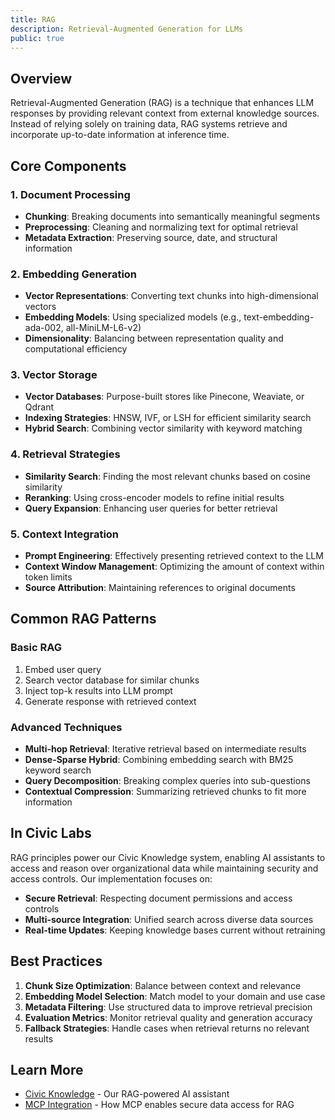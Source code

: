 ```yaml
---
title: RAG
description: Retrieval-Augmented Generation for LLMs
public: true
---
```


## Overview

Retrieval-Augmented Generation (RAG) is a technique that enhances LLM responses by providing relevant context from external knowledge sources. Instead of relying solely on training data, RAG systems retrieve and incorporate up-to-date information at inference time.

## Core Components

### 1. Document Processing
- **Chunking**: Breaking documents into semantically meaningful segments
- **Preprocessing**: Cleaning and normalizing text for optimal retrieval
- **Metadata Extraction**: Preserving source, date, and structural information

### 2. Embedding Generation
- **Vector Representations**: Converting text chunks into high-dimensional vectors
- **Embedding Models**: Using specialized models (e.g., text-embedding-ada-002, all-MiniLM-L6-v2)
- **Dimensionality**: Balancing between representation quality and computational efficiency

### 3. Vector Storage
- **Vector Databases**: Purpose-built stores like Pinecone, Weaviate, or Qdrant
- **Indexing Strategies**: HNSW, IVF, or LSH for efficient similarity search
- **Hybrid Search**: Combining vector similarity with keyword matching

### 4. Retrieval Strategies
- **Similarity Search**: Finding the most relevant chunks based on cosine similarity
- **Reranking**: Using cross-encoder models to refine initial results
- **Query Expansion**: Enhancing user queries for better retrieval

### 5. Context Integration
- **Prompt Engineering**: Effectively presenting retrieved context to the LLM
- **Context Window Management**: Optimizing the amount of context within token limits
- **Source Attribution**: Maintaining references to original documents

## Common RAG Patterns

### Basic RAG
1. Embed user query
2. Search vector database for similar chunks
3. Inject top-k results into LLM prompt
4. Generate response with retrieved context

### Advanced Techniques
- **Multi-hop Retrieval**: Iterative retrieval based on intermediate results
- **Dense-Sparse Hybrid**: Combining embedding search with BM25 keyword search
- **Query Decomposition**: Breaking complex queries into sub-questions
- **Contextual Compression**: Summarizing retrieved chunks to fit more information

## In Civic Labs

RAG principles power our Civic Knowledge system, enabling AI assistants to access and reason over organizational data while maintaining security and access controls. Our implementation focuses on:

- **Secure Retrieval**: Respecting document permissions and access controls
- **Multi-source Integration**: Unified search across diverse data sources
- **Real-time Updates**: Keeping knowledge bases current without retraining

## Best Practices

1. **Chunk Size Optimization**: Balance between context and relevance
2. **Embedding Model Selection**: Match model to your domain and use case
3. **Metadata Filtering**: Use structured data to improve retrieval precision
4. **Evaluation Metrics**: Monitor retrieval quality and generation accuracy
5. **Fallback Strategies**: Handle cases when retrieval returns no relevant results

## Learn More

- [Civic Knowledge](/labs/projects/civic-knowledge) - Our RAG-powered AI assistant
- [MCP Integration](/labs/concepts/mcp) - How MCP enables secure data access for RAG